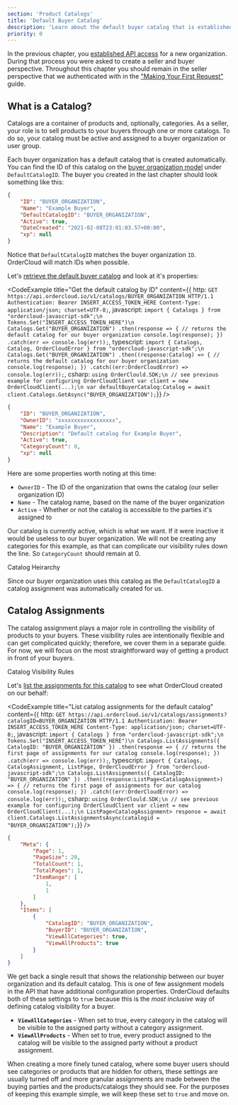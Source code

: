 ```yaml
---
section: 'Product Catalogs'
title: 'Default Buyer Catalog'
description: 'Learn about the default buyer catalog that is established on your behalf whenever a new buyer organization is created.'
priority: 0
---
```


In the previous chapter, you [established API access](/learn/getting-started/establishing-api-access) for a new organization. During that process you were asked to create a seller and buyer perspective. Throughout this chapter you should remain in the seller perspective that we authenticated with in the ["Making Your First Request"](/learn/getting-started/making-your-first-request) guide.

## What is a Catalog?
Catalogs are a container of products and, optionally, categories. As a seller, your role is to sell products to your buyers through one or more catalogs. To do so, your catalog must be active and assigned to a buyer organization or user group.

Each buyer organization has a default catalog that is created automatically. You can find the ID of this catalog on the [buyer organization model](/api-reference/buyers/buyers/get) under `DefaultCatalogID`. The buyer you created in the last chapter should look something like this:

```json
{
	"ID": "BUYER_ORGANIZATION",
	"Name": "Example Buyer",
	"DefaultCatalogID": "BUYER_ORGANIZATION",
	"Active": true,
	"DateCreated": "2021-02-08T23:01:03.57+00:00",
	"xp": null
}
```

Notice that `DefaultCatalogID` matches the buyer organization `ID`. OrderCloud will match IDs when possible.

Let's [retrieve the default buyer catalog](/api-reference/product-catalogs/catalogs/get) and look at it's properties:

<CodeExample
  title="Get the default catalog by ID"
  content={{
    http: `GET https://api.ordercloud.io/v1/catalogs/BUYER_ORGANIZATION HTTP/1.1
Authentication: Bearer INSERT_ACCESS_TOKEN_HERE
Content-Type: application/json; charset=UTF-8;`,
javascript: `import { Catalogs } from "ordercloud-javascript-sdk";\n
Tokens.Set("INSERT_ACCESS_TOKEN_HERE")\n
Catalogs.Get("BUYER_ORGANIZATION")
  .then(response => {
      // returns the default catalog for our buyer organization
      console.log(response);
  })
  .catch(err => console.log(err));`,
typescript: `import { Catalogs, Catalog, OrderCloudError } from "ordercloud-javascript-sdk";\n
Catalogs.Get("BUYER_ORGANIZATION")
  .then((response:Catalog) => {
      // returns the default catalog for our buyer organization
      console.log(response);
  })
  .catch((err:OrderCloudError) => console.log(err));`,
csharp: `using OrderClould.SDK;\n
// see previous example for configuring OrderCloudClient
var client = new OrderCloudClient(...);\n
var defaultBuyerCatalog:Catalog = await client.Catalogs.GetAsync("BUYER_ORGANIZATION");`}}
/>

```json
{
	"ID": "BUYER_ORGANIZATION",
	"OwnerID": "xxxxxxxxxxxxxxxxxx",
	"Name": "Example Buyer",
	"Description": "Default catalog for Example Buyer",
	"Active": true,
	"CategoryCount": 0,
	"xp": null
}
```

Here are some properties worth noting at this time:

- `OwnerID` - The ID of the organization that owns the catalog (our seller organization ID)
- `Name` - The catalog name, based on the name of the buyer organization
- `Active` - Whether or not the catalog is accessible to the parties it's assigned to

Our catalog is currently active, which is what we want. If it were inactive it would be useless to our buyer organization. We will not be creating any categories for this example, as that can complicate our visibility rules down the line. So `CategoryCount` should remain at 0.

<ContentLink to="/knowledge-base/catalog-heirarchy" subtitle="Further Reading">Catalog Heirarchy</ContentLink>

Since our buyer organization uses this catalog as the `DefaultCatalogID` a catalog assignment was automatically created for us.

## Catalog Assignments
The catalog assignment plays a major role in controlling the visibility of products to your buyers. These visibility rules are intentionally flexible and can get complicated quickly; therefore, we cover them in a separate guide. For now, we will focus on the most straightforward way of getting a product in front of your buyers.

<ContentLink to="/knowledge-base/catalog-visibility-rules" subtitle="Further Reading">Catalog Visibility Rules</ContentLink>

Let's [list the assignments for this catalog](/api-reference/product-catalogs/catalogs/list-assignments) to see what OrderCloud created on our behalf:

<CodeExample
  title="List catalog assignments for the default catalog"
  content={{
    http: `GET https://api.ordercloud.io/v1/catalogs/assignments?catalogID=BUYER_ORGANIZATION HTTP/1.1
Authentication: Bearer INSERT_ACCESS_TOKEN_HERE
Content-Type: application/json; charset=UTF-8;`,
javascript: `import { Catalogs } from "ordercloud-javascript-sdk";\n
Tokens.Set("INSERT_ACCESS_TOKEN_HERE")\n
Catalogs.ListAssignments({
    CatalogID: "BUYER_ORGANIZATION"
})
  .then(response => {
      // returns the first page of assignments for our catalog
      console.log(response);
  })
  .catch(err => console.log(err));`,
typescript: `import { Catalogs, CatalogAssignment, ListPage, OrderCloudError } from "ordercloud-javascript-sdk";\n
Catalogs.ListAssignments({
    CatalogID: "BUYER_ORGANIZATION"
})
  .then((response:ListPage<CatalogAssignment>) => {
      // returns the first page of assignments for our catalog
      console.log(response);
  })
  .catch((err:OrderCloudError) => console.log(err));`,
csharp: `using OrderClould.SDK;\n
// see previous example for configuring OrderCloudClient
var client = new OrderCloudClient(...);\n
ListPage<CatalogAssignment> response = await client.Catalogs.ListAssignmentsAsync(catalogid = "BUYER_ORGANIZATION");`}}
/>

```json
{
	"Meta": {
		"Page": 1,
		"PageSize": 20,
		"TotalCount": 1,
		"TotalPages": 1,
		"ItemRange": [
			1,
			1
		]
	},
	"Items": [
		{
			"CatalogID": "BUYER_ORGANIZATION",
			"BuyerID": "BUYER_ORGANIZATION",
			"ViewAllCategories": true,
			"ViewAllProducts": true
		}
	]
}
```

We get back a single result that shows the relationship between our buyer organization and its default catalog. This is one of few assignment models in the API that have additional configuration properties. OrderCloud defaults both of these settings to `true` because this is the _most inclusive_ way of defining catalog visibility for a buyer.

- **`ViewAllCategories`** - When set to true, every category in the catalog will be visible to the assigned party without a category assignment.
- **`ViewAllProducts`** - When set to true, every product assigned to the catalog will be visible to the assigned party without a product assignment.

When creating a more finely tuned catalog, where some buyer users should see categories or products that are hidden for others, these settings are usually turned off and more granular assignments are made between the buying parties and the products/catalogs they should see. For the purposes of keeping this example simple, we will keep these set to `true` and move on.
